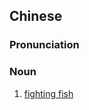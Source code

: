 {{also|斗鱼}}
==Chinese==
{{zh-forms|s=斗鱼}}

===Pronunciation===
{{zh-pron
|m=dòuyú
|mn=tò͘-hî/tàu-hû
|cat=n
}}

===Noun===
{{zh-noun|mw=條}}

# [[fighting fish]]

{{zh-cat|Fish}}